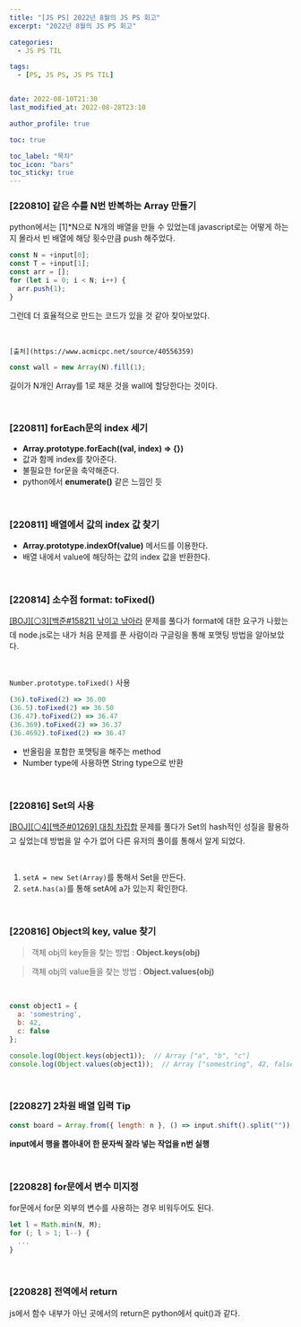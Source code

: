 ```yaml
---
title: "[JS PS] 2022년 8월의 JS PS 회고"
excerpt: "2022년 8월의 JS PS 회고"

categories:
  - JS PS TIL

tags:
  - [PS, JS PS, JS PS TIL]


date: 2022-08-10T21:30
last_modified_at: 2022-08-28T23:10

author_profile: true

toc: true

toc_label: "목차"
toc_icon: "bars"
toc_sticky: true
---
```


### [220810] 같은 수를 N번 반복하는 Array 만들기

python에서는 [1]*N으로 N개의 배열을 만들 수 있었는데 javascript로는 어떻게 하는지 몰라서 빈 배열에 해당 횟수만큼 push 해주었다.

```js
const N = +input[0];
const T = +input[1];
const arr = [];
for (let i = 0; i < N; i++) {
  arr.push(1);
}
```

그런데 더 효율적으로 만드는 코드가 있을 것 같아 찾아보았다. 

<br />

`[출처](https://www.acmicpc.net/source/40556359)`

```js
const wall = new Array(N).fill(1);
```

길이가 N개인 Array를 1로 채운 것을 wall에 할당한다는 것이다.

<br />

### [220811] forEach문의 index 세기

- **Array.prototype.forEach((val, index) => {})**
- 값과 함께 index를 찾아준다.
- 불필요한 for문을 축약해준다.
- python에서 **enumerate()** 같은 느낌인 듯

<br />

### [220811] 배열에서 값의 index 값 찾기

- **Array.prototype.indexOf(value)** 메서드를 이용한다.
- 배열 내에서 value에 해당하는 값의 index 값을 반환한다.

<br />

### [220814] 소수점 format: toFixed()

[[BOJ][⚪3][백준#15821] 낚이고 낚아라](https://orchemi.github.io/boj%20silver%20iii/BOJ_TD01_15821/) 문제를 풀다가 format에 대한 요구가 나왔는데 node.js로는 내가 처음 문제를 푼 사람이라 구글링을 통해 포맷팅 방법을 알아보았다.

<br />

`Number.prototype.toFixed()` 사용

```js
(36).toFixed(2) => 36.00
(36.5).toFixed(2) => 36.50
(36.47).toFixed(2) => 36.47
(36.369).toFixed(2) => 36.37
(36.4692).toFixed(2) => 36.47
```

- 반올림을 포함한 포맷팅을 해주는 method
- Number type에 사용하면 String type으로 반환

<br />

### [220816] Set의 사용

[[BOJ][⚪4][백준#01269] 대칭 차집합](https://orchemi.github.io/boj%20silver%20iv/BOJ_TD01_01269/) 문제를 풀다가 Set의 hash적인 성질을 활용하고 싶었는데 방법을 알 수가 없어 다른 유저의 풀이를 통해서 알게 되었다.

<br />

1. `setA = new Set(Array)`를 통해서 Set을 만든다.
2. `setA.has(a)`를 통해 setA에 a가 있는지 확인한다.

<br />

### [220816] Object의 key, value 찾기

> 객체 obj의 key들을 찾는 방법 : **Object.keys(obj)**

> 객체 obj의 value들을 찾는 방법 : **Object.values(obj)**

<br />

```js
const object1 = {
  a: 'somestring',
  b: 42,
  c: false
};

console.log(Object.keys(object1));  // Array ["a", "b", "c"]
console.log(Object.values(object1));  // Array ["somestring", 42, false]
```

<br />

### [220827] 2차원 배열 입력 Tip

```js
const board = Array.from({ length: n }, () => input.shift().split(""));
```

**input에서 행을 뽑아내어 한 문자씩 잘라 넣는 작업을 n번 실행**

<br />

### [220828] for문에서 변수 미지정

for문에서 for문 외부의 변수를 사용하는 경우 비워두어도 된다.

```js
let l = Math.min(N, M);
for (; l > 1; l--) {
  ...
}
```

<br />

### [220828] 전역에서 return

js에서 함수 내부가 아닌 곳에서의 return은 python에서 quit()과 같다.

